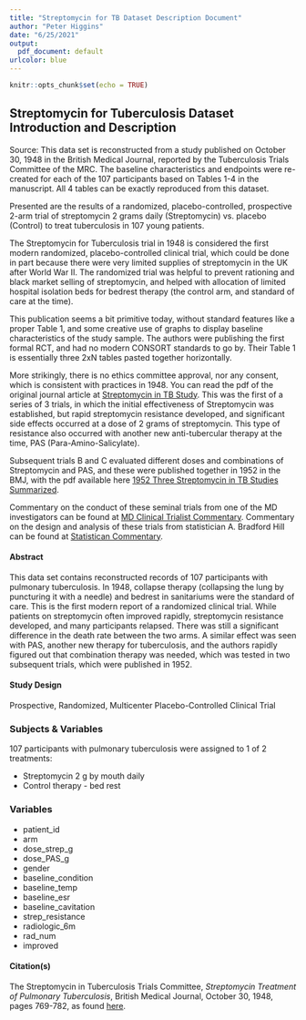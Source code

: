 ```yaml
---
title: "Streptomycin for TB Dataset Description Document"
author: "Peter Higgins"
date: "6/25/2021"
output: 
  pdf_document: default
urlcolor: blue
---
```


```r
knitr::opts_chunk$set(echo = TRUE)
```


## Streptomycin for Tuberculosis Dataset Introduction and Description

Source: This data set is reconstructed from a study published on October 30, 1948 in the British Medical Journal, reported by the Tuberculosis Trials Committee of the MRC. The baseline characteristics and endpoints were re-created for each of the 107 participants based on Tables 1-4 in the manuscript. All 4 tables can be exactly reproduced from this dataset.

 Presented are the results of a randomized, placebo-controlled, prospective 2-arm trial of streptomycin 2 grams daily (Streptomycin) vs. placebo (Control) to treat tuberculosis in 107 young patients. 
 
 The Streptomycin for Tuberculosis trial in 1948 is considered the first modern randomized, placebo-controlled clinical trial, which could be done in part because there were very limited supplies of streptomycin in the UK after World War II. The randomized trial was helpful to prevent rationing and black market selling of streptomycin, and helped with allocation of limited hospital isolation beds for bedrest therapy (the control arm, and standard of care at the time).
 
 This publication seems a bit primitive today, without standard features like a proper Table 1, and some creative use of graphs to display baseline characteristics of the study sample. The authors were publishing the first formal RCT, and had no modern CONSORT standards to go by. Their Table 1 is essentially three 2xN tables pasted together horizontally.
 
 More strikingly, there is no ethics committee approval, nor any consent, which is consistent with practices in 1948. You can read the pdf of the original journal article at [Streptomycin in TB Study](https://www.ncbi.nlm.nih.gov/pmc/articles/PMC2091872/pdf/brmedj03701-0007.pdf). This was the first of a series of 3 trials, in which the initial effectiveness of Streptomycin was established, but rapid streptomycin resistance developed, and significant side effects occurred at a dose of 2 grams of streptomycin. This type of resistance also occurred with another new anti-tubercular therapy at the time, PAS (Para-Amino-Salicylate). 
 
 Subsequent trials B and C evaluated different doses and combinations of Streptomycin and PAS, and these were published together in 1952 in the BMJ, with the pdf available here [1952 Three Streptomycin in TB Studies Summarized](https://www.ncbi.nlm.nih.gov/pmc/articles/PMC2023677/pdf/brmedj03496-0024.pdf).
 
 Commentary on the conduct of these seminal trials from one of the MD investigators can be found at [MD Clinical Trialist Commentary](https://www.ncbi.nlm.nih.gov/pmc/articles/PMC1592068/). Commentary on the design and analysis of these trials from statistician A. Bradford Hill can be found at [Statistican Commentary](https://www.sciencedirect.com/science/article/abs/pii/019724569090001I).
 
#### Abstract

 This data set contains reconstructed records of 107 participants with pulmonary tuberculosis. In 1948, collapse therapy (collapsing the lung by puncturing it with a needle) and bedrest in sanitariums were the standard of care. This is the first modern report of a randomized clinical trial. While patients on streptomycin often improved rapidly, streptomycin resistance developed, and many participants relapsed. There was still a significant difference in the death rate between the two arms. A similar effect was seen with PAS, another new therapy for tuberculosis, and the authors rapidly figured out that combination therapy was needed, which was tested in two subsequent trials, which were published in 1952.

#### Study Design

Prospective, Randomized, Multicenter Placebo-Controlled Clinical Trial

### Subjects & Variables

107 participants with pulmonary tuberculosis were assigned to 1 of 2 treatments:

- Streptomycin 2 g by mouth daily
- Control therapy - bed rest

### Variables

- patient_id
- arm
- dose_strep_g
- dose_PAS_g
- gender
- baseline_condition
- baseline_temp
- baseline_esr
- baseline_cavitation
- strep_resistance
- radiologic_6m
- rad_num
- improved

#### Citation(s)

The Streptomycin in Tuberculosis Trials Committee, _Streptomycin Treatment of Pulmonary Tuberculosis_, British Medical Journal, October 30, 1948, pages 769-782, as found [here](https://www.ncbi.nlm.nih.gov/pmc/articles/PMC2091872/pdf/brmedj03701-0007.pdf).

